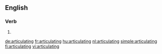 ==English==

===Verb===
{{head|en|present participle}}

# {{present participle of|articulate|lang=en|nocat=1}}

[[de:articulating]]
[[fr:articulating]]
[[hu:articulating]]
[[nl:articulating]]
[[simple:articulating]]
[[fi:articulating]]
[[vi:articulating]]